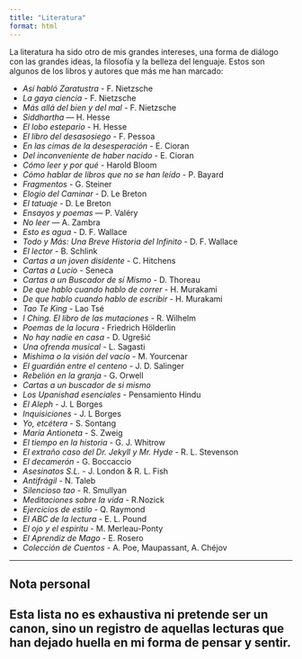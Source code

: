 ```yaml
---
title: "Literatura"
format: html
---
```


La literatura ha sido otro de mis grandes intereses, una forma de diálogo con las grandes ideas, la filosofía y la belleza del lenguaje. Estos son algunos de los libros y autores que más me han marcado:

- *Así habló Zaratustra* - F. Nietzsche  
- *La gaya ciencia* - F. Nietzsche  
- *Más allá del bien y del mal* - F. Nietzsche  
- *Siddhartha* — H. Hesse  
- *El lobo estepario* - H. Hesse  
- *El libro del desasosiego* - F. Pessoa
- *En las cimas de la desesperación* - E. Cioran
- *Del inconveniente de haber nacido* - E. Cioran
- *Cómo leer y por qué* - Harold Bloom
- *Cómo hablar de libros que no se han leído* - P. Bayard
- *Fragmentos* -  G. Steiner  
- *Elogio del Caminar* - D. Le Breton  
- *El tatuaje* - D. Le Breton  
- *Ensayos y poemas* — P. Valéry  
- *No leer* — A. Zambra  
- *Esto es agua* - D. F. Wallace
- *Todo y Más: Una Breve Historia del Infinito* - D. F. Wallace
- *El lector* - B. Schlink
- *Cartas a un joven disidente* - C. Hitchens
- *Cartas a Lucio* - Seneca
- *Cartas a un Buscador de sí Mismo* - D. Thoreau
- *De que hablo cuando hablo de correr* - H. Murakami
- *De que hablo cuando hablo de escribir* - H. Murakami
- *Tao Te King* - Lao Tsé
- *I Ching. El libro de las mutaciones* - R. Wilhelm
- *Poemas de la locura* - Friedrich Hölderlin
- *No hay nadie en casa* - D. Ugrešić
- *Una ofrenda musical* - L. Sagasti 
- *Mishima o la visión del vacío* - M. Yourcenar
- *El guardián entre el centeno* - J. D. Salinger
- *Rebelión en la granja* - G. Orwell
- *Cartas a un buscador de si mismo*
- *Los Upanishad esenciales* - Pensamiento Hindu
- *El Aleph* - J. L Borges
- *Inquisiciones* - J. L Borges
- *Yo, etcétera* - S. Sontang
- *María Antioneta* - S. Zweig
- *El tiempo en la historia* - G. J. Whitrow
- *El extraño caso del Dr. Jekyll y Mr. Hyde* - R. L. Stevenson
- *El decamerón* - G. Boccaccio
- *Asesinatos S.L.* - J. London & R. L. Fish
- *Antifrágil* - N. Taleb
- *Silencioso tao* - R. Smullyan
- *Meditaciones sobre la vida* - R.Nozick
- *Ejercicios de estilo* - Q. Raymond
- *El ABC de la lectura* - E. L. Pound
- *El ojo y el espiritu* - M. Merleau-Ponty
- *El Aprendiz de Mago* - E. Rosero 
- *Colección de Cuentos* - A. Poe, Maupassant, A. Chéjov

---

## Nota personal

Esta lista no es exhaustiva ni pretende ser un canon, sino un registro de aquellas lecturas que han dejado huella en mi forma de pensar y sentir.
---
